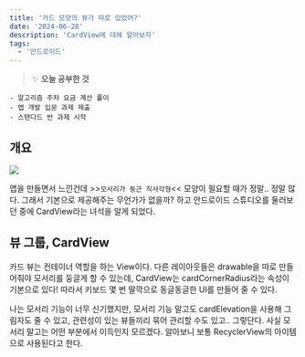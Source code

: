 ```yaml
---
title: '카드 모양의 뷰가 따로 있었어?'
date: '2024-06-28'
description: 'CardView에 대해 알아보자'
tags:
  - '안드로이드'
---
```


> ✨ **오늘 공부한 것**
>
```
- 알고리즘 주차 요금 계산 풀이
- 앱 개발 입문 과제 제출
- 스탠다드 반 과제 시작
```
>

## 개요

![](/posts/etc/today-i-learned/2024-06-28.png)

앱을 만들면서 느낀건데 >>`모서리가 둥근 직사각형`\<\< 모양이 필요할 때가 정말.. 정말 많다. 그래서 기본으로 제공해주는 무언가가 없을까? 하고 안드로이드 스튜디오를 둘러보던 중에 CardView라는 녀석을 알게 되었다.

## 뷰 그룹, CardView

카드 뷰는 컨테이너 역할을 하는 View이다. 다른 레이아웃들은 drawable을 따로 만들어줘야 모서리를 둥글게 할 수 있는데, CardView는 cardCornerRadius라는 속성이 기본으로 있다! 따라서 키보드 몇 번 딸깍으로 동글동글한 UI를 만들어 줄 수 있다. 

나는 모서리 기능이 너무 신기했지만, 모서리 기능 말고도 cardElevation을 사용해 그림자도 줄 수 있고, 관련성이 있는 뷰들끼리 묶어 관리할 수도 있고.. 그렇단다. 사실 모서리 말고는 어떤 부분에서 이득인지 모르겠다. 알아보니 보통 RecyclerView의 아이템으로 사용된다고 한다.
